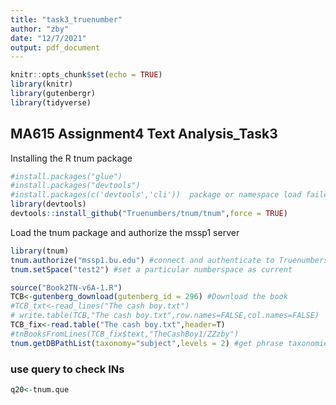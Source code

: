 ```yaml
---
title: "task3_truenumber"
author: "zby"
date: "12/7/2021"
output: pdf_document
---
```


```r
knitr::opts_chunk$set(echo = TRUE)
library(knitr)
library(gutenbergr)
library(tidyverse)
```

## MA615 Assignment4 Text Analysis_Task3 

Installing the R tnum package
```r
#install.packages("glue")
#install.packages("devtools")
#install.packages(c('devtools','cli'))  package or namespace load failed for ‘devtools’ in loadNamespace(j <- i[[1L]], c(lib.loc, .libPaths()), versionCheck = vI[[j]]):载入了名字空间‘cli’ 3.0.1，但需要的是>= 3.1.0
library(devtools)
devtools::install_github("Truenumbers/tnum/tnum",force = TRUE) 
```


Load the tnum package and authorize the mssp1 server
```r
library(tnum)
tnum.authorize("mssp1.bu.edu") #connect and authenticate to Truenumbers server
tnum.setSpace("test2") #set a particular numberspace as current
```

```r
source("Book2TN-v6A-1.R")
TCB<-gutenberg_download(gutenberg_id = 296) #Download the book
#TCB_txt<-read_lines("The cash boy.txt")
# write.table(TCB,"The cash boy.txt",row.names=FALSE,col.names=FALSE)
TCB_fix<-read.table("The cash boy.txt",header=T)
#tnBooksFromLines(TCB_fix$text,"TheCashBoy1/ZZzby")
tnum.getDBPathList(taxonomy="subject",levels = 2) #get phrase taxonomies
```

### use query to check INs

```r
q20<-tnum.que
```